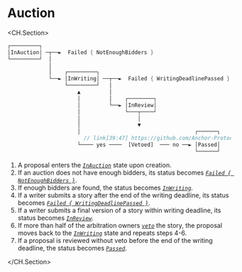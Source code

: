 # Auction

<CH.Section>

```rust State_Machine
┌─────────┐
│InAuction│ ─┬──►  Failed { NotEnoughBidders }
└─────────┘  │
             │
             │    ┌─────────┐
             └──► │InWriting│ ──┬──►  Failed { WritingDeadlinePassed }
                  └─────────┘   │
                      ▲         │
                      │         │    ┌────────┐
                      │         └──► │InReview│
                      │              └───┬────┘
                      │                  │
                      │                  ▼
                      │                                    ┌──────┐
                        // link[39:47] https://github.com/Anchor-Protocol/apps-monorepo/blob/improv-protocol/main/contracts/improv-auction/src/state.rs#L52
                      └──── yes ────  [Vetoed]  ─── no ──► │Passed│
                                                           └──────┘

```

1. A proposal enters the [_`InAuction`_](focus://1[1:11],2[1:11],3[1:11]) state upon creation.
2. If an auction does not have enough bidders, its status becomes [_`Failed { NotEnoughBidders }`_](focus://2[20:47]).
3. If enough bidders are found, the status becomes [_`InWriting`_](focus://5[18:29],6[18:29],7[18:29]).
4. If a writer submits a story after the end of the writing deadline, its status becomes [_`Failed { WritingDeadlinePassed }`_](focus://6[39:71]).
5. If a writer submits a final version of a story within writing deadline, its status becomes [_`InReview`_](focus://9[38:48],10[38:48],11[38:48]).
6. If more than half of the arbitration owners [_`veto`_](focus://15[39:47]) the story, the proposal moves back to the [_`InWriting`_](focus://5[18:29],6[18:29],7[18:29]) state and repeats steps 4-6.
7. If a proposal is reviewed without veto before the end of the writing deadline, the status becomes [_`Passed`_](focus://14[60:68],15[60:68],16[60:68]).

</CH.Section>
